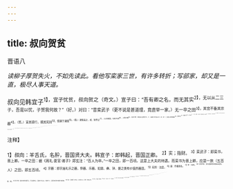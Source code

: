 ```yaml
---
---
---
```

title: 叔向贺贫
---



晋语八

*读柳子厚贺失火，不如先读此。看他写栾家三世，有许多转折；写郤家，却又是一直，极尽人事天道。*

叔向见韩宜子<sup>1】，宜子忧贫，叔向贺之（奇文。）宣子曰：“吾有卿之名，而无其实<sup>2】，无以从二三子，吾是以忧，子贺我何故？”（好。）对曰：“昔栾武子（更不说是甚道理，竟直举一家。）无一卒之田<sup>3】，其宫不备其宗器<sup>4】，（贫。）宣其德行，顺其宪则<sup>5】，使越于诸侯<sup>6】。（德。）诸侯亲之，戎、狄怀之<sup>7】，以正晋国，行刑不疚<sup>8】，以免于难<sup>9】。（岂非可贺，举验贫之宜贺已毕。下，又曲折详写其子孙，妙，妙！）及桓子骄泰奢侈<sup>10】，贪欲无艺<sup>11】，略则行志<sup>12】，假贷居贿<sup>13】，（不贫，又无德。）宜及于难，而赖武之德，以没其身<sup>13】。（编写其事之反。）及怀子改桓之行<sup>15】，而修武之德，（“改桓”，是贫；“修武”，是德。）可以免于难，而离桓之罪<sup>16】，以亡于楚<sup>17】。（“桓”之免难，是贫之可贺，乃又及其子孙；“怀”之离罪，是不贫之可吊，若不于其身，又必于其子孙也。以上，举一家以验贫之宜贺。）夫郤昭子<sup>18】，（又直举一家。）其富半公室<sup>19】，其家半三军＠，（富。）恃其富宠，以泰于国<sup>20】，（无德。）其身尸于朝<sup>2】，其宗灭于绛<sup>13】。（岂非可吊，举验富之宜吊已毕。下，亦作曲折。）不然，夫八郤，五大夫三卿<sup>20】，（五大夫，三卿，为八也。）其宠大矣，一朝而灭，莫之哀也，唯无德也。（以上，再举一家，以验富之宜吊。）今吾子（入正文。）有栾武子之贫，吾以为能其德矣，是以贺。若不忧德之不建，而患货之不足，将吊不暇，何贺之有？”（反，又奇文。）

<sup>注释】

<sup>1】叔向：羊舌氏，名肸，晋国贤大夫。韩宣子：即韩起，晋国正卿。
<sup>2】实；指财。
<sup>3】栾武子：即栾书，晋上卿。一卒之田：据《周礼·夏官·诸子》郑玄注：“百人为卒。”一卒之田，即一百顷。这是上大夫的待遇。而栾书为晋上卿，应是一旅（五百人）之田，即五百顷。
<sup>4】宗器：即宗庙礼乐之器，祭器、乐器。如鼎、彝、钟、磐之类有价值的器皿。
<sup>5】宪则：法度。
<sup>6】越：传播美名。
<sup>7】怀：归附。
<sup>8】行刑不疚：实行国家的法律未出毛病。疚：病。
<sup>9】免于难：指栾书曾杀晋厉公，而立晋悼公，因其行为公正，有德于人，因而未受到“弑君”的贵难。
<sup>10】桓子：即栾黡（yǎn演），栾书的儿子。骄泰：放纵过分。
<sup>11】无艺；无极，犹无穷。
<sup>12】略则：干犯法纪。行志：任性胡为。
<sup>13】3假贷：放债。居贿：囤货蓄财。
<sup>14】以没其身：直到身死。
<sup>15】怀子：即栾盈，栾鬣之子。
<sup>16】离：通“罹”，遭受。
<sup>17】亡：出奔。指栾盈因遭阳华之谮，说他的祖父栾书曾弑晋厉公，因而出奔楚国。
<sup>18】郤昭子：即郤至，晋国正卿。
<sup>19】公室：指国家。
<sup>20】半三军：指晋国上、中、下三军中的将佐，郤家的人占半数。
<sup>21】秦：奢泰、骄恣。
<sup>22】尸：陈尸示众。
<sup>23】宋：宗族。绛：晋都，在今山西翼城县东南。此指晋厉公杀三郤。
<sup>24】五大夫三卿：指郤锜、郤犨，郤至为三卿外，郤家还有五人为大夫。
<sup>25】能其德：能行栾式子之德。